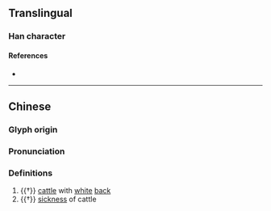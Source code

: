 {{character info/new}}
==Translingual==

===Han character===
{{Han char|rn=93|rad=牛|as=15|sn=19|four=21527|canj=HQMTB|ids=⿰牜厲}}

====References====
* {{Han ref|kx=0704.370|dkj=20195|dj=1117.220|hdz=31821.040|uh=72A1|ud=29345|bh=F272|bd=62066}}

----

==Chinese==
{{zh-forms}}

===Glyph origin===
{{Han etym}}

===Pronunciation===
{{zh-pron
|m=lì
|c=
|mc=y
|oc=y
|ma=
|cat=
}}

===Definitions===
{{zh-hanzi}}

# {{†}} [[cattle]] with [[white]] [[back]]
# {{†}} [[sickness]] of cattle